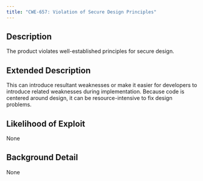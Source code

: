 ```yaml
---
title: "CWE-657: Violation of Secure Design Principles"
---
```


## Description
The product violates well-established principles for secure design.

## Extended Description
This can introduce resultant weaknesses or make it easier for developers to introduce related weaknesses during implementation. Because code is centered around design, it can be resource-intensive to fix design problems.

## Likelihood of Exploit
None

## Background Detail
None
        